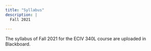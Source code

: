 ```yaml
---
title: "Syllabus"
description: |
  Fall 2021
  
---
```


The syllabus of Fall 2021 for the ECIV 340L course are uploaded in Blackboard.
